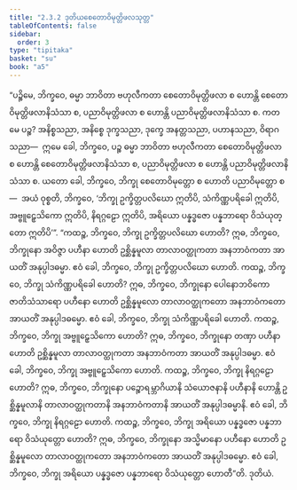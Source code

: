 ```yaml
---
title: "2.3.2 ဒုတိယစေတောဝိမုတ္တိဖလသုတ္တ"
tableOfContents: false
sidebar:
  order: 3
type: "tipitaka"
basket: "su"
book: "a5"
---
```



<DynamicBreadcrumb />

<Division number="72" book="a5">

<Paragraph number="436" book="a5">
“ပဉ္စိမေ, ဘိက္ခဝေ, ဓမ္မာ ဘာဝိတာ ဗဟုလီကတာ စေတောဝိမုတ္တိဖလာ စ ဟောန္တိ စေတောဝိမုတ္တိဖလာနိသံသာ စ, ပညာဝိမုတ္တိဖလာ စ ဟောန္တိ ပညာဝိမုတ္တိဖလာနိသံသာ စ. ကတမေ ပဉ္စ? အနိစ္စသညာ, အနိစ္စေ ဒုက္ခသညာ, ဒုက္ခေ အနတ္တသညာ, ပဟာနသညာ, ဝိရာဂသညာ—  ဣမေ ခေါ, ဘိက္ခဝေ, ပဉ္စ ဓမ္မာ ဘာဝိတာ ဗဟုလီကတာ စေတောဝိမုတ္တိဖလာ စ ဟောန္တိ စေတောဝိမုတ္တိဖလာနိသံသာ စ, ပညာဝိမုတ္တိဖလာ စ ဟောန္တိ ပညာဝိမုတ္တိဖလာနိသံသာ စ. ယတော ခေါ, ဘိက္ခဝေ, ဘိက္ခု စေတောဝိမုတ္တော စ ဟောတိ ပညာဝိမုတ္တော စ—  အယံ ဝုစ္စတိ, ဘိက္ခဝေ, ‘ဘိက္ခု ဥက္ခိတ္တပလိဃော ဣတိပိ, သံကိဏ္ဏပရိခေါ ဣတိပိ, အဗ္ဗူဠှေသိကော ဣတိပိ, နိရဂ္ဂဠော ဣတိပိ, အရိယော ပန္နဒ္ဓဇော ပန္နဘာရော ဝိသံယုတ္တော ဣတိပိ’”.
</Paragraph>

<Paragraph number="437" book="a5">
“ကထဉ္စ, ဘိက္ခဝေ, ဘိက္ခု ဥက္ခိတ္တပလိဃော ဟောတိ? ဣဓ, ဘိက္ခဝေ, ဘိက္ခုနော အဝိဇ္ဇာ ပဟီနာ ဟောတိ ဥစ္ဆိန္နမူလာ တာလာဝတ္ထုကတာ အနဘာဝံကတာ အာယတိံ အနုပ္ပါဒဓမ္မာ. ဧဝံ ခေါ, ဘိက္ခဝေ, ဘိက္ခု ဥက္ခိတ္တပလိဃော ဟောတိ.
</Paragraph>

<Paragraph number="438" book="a5">
ကထဉ္စ, ဘိက္ခဝေ, ဘိက္ခု သံကိဏ္ဏပရိခေါ ဟောတိ? ဣဓ, ဘိက္ခဝေ, ဘိက္ခုနော ပေါနောဘဝိကော ဇာတိသံသာရော ပဟီနော ဟောတိ ဥစ္ဆိန္နမူလော တာလာဝတ္ထုကတော အနဘာဝံကတော အာယတိံ အနုပ္ပါဒဓမ္မော. ဧဝံ ခေါ, ဘိက္ခဝေ, ဘိက္ခု သံကိဏ္ဏပရိခေါ ဟောတိ.
</Paragraph>

<Paragraph number="439" book="a5">
ကထဉ္စ, ဘိက္ခဝေ, ဘိက္ခု အဗ္ဗူဠှေသိကော ဟောတိ? ဣဓ, ဘိက္ခဝေ, ဘိက္ခုနော တဏှာ ပဟီနာ ဟောတိ ဥစ္ဆိန္နမူလာ တာလာဝတ္ထုကတာ အနဘာဝံကတာ အာယတိံ အနုပ္ပါဒဓမ္မာ. ဧဝံ ခေါ, ဘိက္ခဝေ, ဘိက္ခု အဗ္ဗူဠှေသိကော ဟောတိ.
</Paragraph>

<Paragraph number="440" book="a5">
ကထဉ္စ, ဘိက္ခဝေ, ဘိက္ခု နိရဂ္ဂဠော ဟောတိ? ဣဓ, ဘိက္ခဝေ, ဘိက္ခုနော ပဉ္စောရမ္ဘာဂိယာနိ သံယောဇနာနိ ပဟီနာနိ ဟောန္တိ ဥစ္ဆိန္နမူလာနိ တာလာဝတ္ထုကတာနိ အနဘာဝံကတာနိ အာယတိံ အနုပ္ပါဒဓမ္မာနိ. ဧဝံ ခေါ, ဘိက္ခဝေ, ဘိက္ခု နိရဂ္ဂဠော ဟောတိ.
</Paragraph>

<Paragraph number="441" book="a5">
ကထဉ္စ, ဘိက္ခဝေ, ဘိက္ခု အရိယော ပန္နဒ္ဓဇော ပန္နဘာရော ဝိသံယုတ္တော ဟောတိ? ဣဓ, ဘိက္ခဝေ, ဘိက္ခုနော အသ္မိမာနော ပဟီနော ဟောတိ ဥစ္ဆိန္နမူလော တာလာဝတ္ထုကတော အနဘာဝံကတော အာယတိံ အနုပ္ပါဒဓမ္မော. ဧဝံ ခေါ, ဘိက္ခဝေ, ဘိက္ခု အရိယော ပန္နဒ္ဓဇော ပန္နဘာရော ဝိသံယုတ္တော ဟောတီ”တိ.

</Paragraph>
</Division>

<Paragraph number="442" type="center" book="a5">
ဒုတိယံ.
</Paragraph>